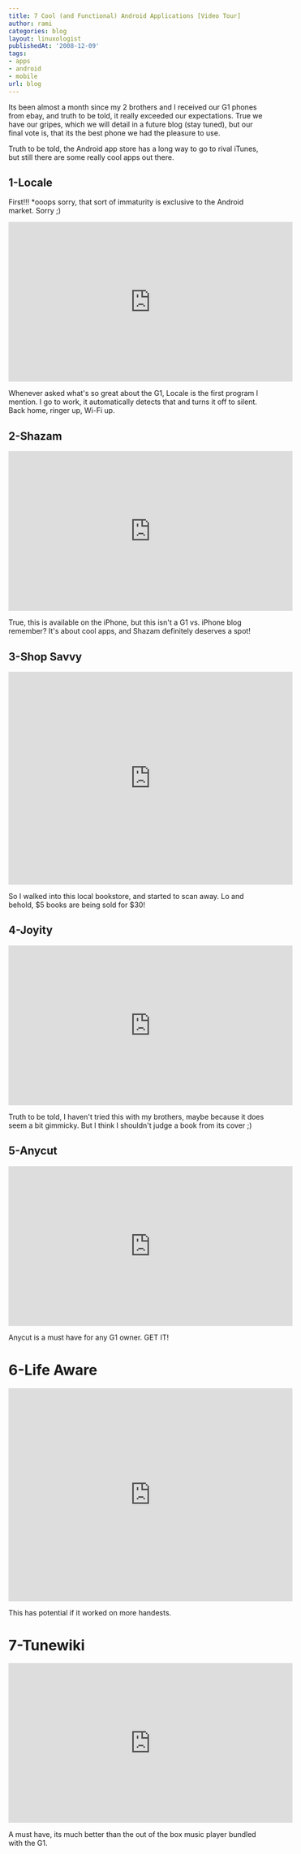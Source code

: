 ```yaml
---
title: 7 Cool (and Functional) Android Applications [Video Tour]
author: rami
categories: blog
layout: linuxologist
publishedAt: '2008-12-09'
tags:
- apps
- android
- mobile
url: blog
---
```


Its been almost a month since my 2 brothers and I received our G1 phones from ebay, and truth to be told, it really exceeded our expectations. True we have our gripes, which we will detail in a future blog (stay tuned), but our final vote is, that its the best phone we had the pleasure to use.

Truth to be told, the Android app store has a long way to go to rival iTunes, but still there are some really cool apps out there.

## 1-Locale
First!!!
*ooops sorry, that sort of immaturity is exclusive to the Android market. Sorry ;)

<iframe width="560" height="315" src="https://www.youtube-nocookie.com/embed/cyUc3inxwhU?rel=0&amp;showinfo=0" frameborder="0" allowfullscreen></iframe>

Whenever asked what's so great about the G1, Locale is the first program I mention. I go to work, it automatically detects that and turns it off to silent. Back home, ringer up, Wi-Fi up.

## 2-Shazam

<iframe width="560" height="315" src="https://www.youtube-nocookie.com/embed/S2zNcdrqAvk?rel=0&amp;showinfo=0" frameborder="0" allowfullscreen></iframe>

True, this is available on the iPhone, but this isn't a G1 vs. iPhone blog remember? It's about cool apps, and Shazam definitely deserves a spot!

## 3-Shop Savvy

<iframe width="560" height="420" src="https://www.youtube-nocookie.com/embed/8jmWSbqa6Lk?rel=0&amp;showinfo=0" frameborder="0" allowfullscreen></iframe>

So I walked into this local bookstore, and started to scan away. Lo and behold, $5 books are being sold for $30!

## 4-Joyity

<iframe width="560" height="315" src="https://www.youtube-nocookie.com/embed/yqpTM8eBl5Y?rel=0&amp;showinfo=0" frameborder="0" allowfullscreen></iframe>

Truth to be told, I haven't tried this with my brothers, maybe because it does seem a bit gimmicky. But I think I shouldn't judge a book from its cover ;)

## 5-Anycut

<iframe width="560" height="315" src="https://www.youtube-nocookie.com/embed/PVikksgmDNo?rel=0&amp;showinfo=0" frameborder="0" allowfullscreen></iframe>

Anycut is a must have for any G1 owner. GET IT!

# 6-Life Aware

<iframe width="560" height="420" src="https://www.youtube-nocookie.com/embed/Muu3vhHqJuk?rel=0&amp;showinfo=0" frameborder="0" allowfullscreen></iframe>

This has potential if it worked on more handests.

# 7-Tunewiki

<iframe width="560" height="315" src="https://www.youtube-nocookie.com/embed/QoJ0Kn7UmZ4?rel=0&amp;showinfo=0" frameborder="0" allowfullscreen></iframe>

A must have, its much better than the out of the box music player bundled with the G1\.
